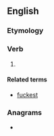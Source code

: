 ==English==

===Etymology===
{{suffix|fuck|eth|lang=en}}

===Verb===
{{head|en|verb form}}

# {{lb|en|vulgar|pseudo‐archaic}} {{form of|third-person singular|fuck|lang=en}}

====Related terms====
* [[fuckest]]

===Anagrams===
* {{anagrams|en|the fuck}}